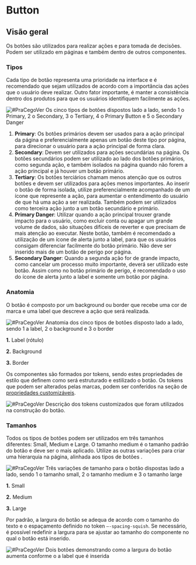 
# Button

## Visão geral

Os botões são utilizados para realizar ações e para tomada de decisões. Podem ser utilizado em páginas e também dentro de outros componentes.

### Tipos

Cada tipo de botão representa uma prioridade na interface e é recomendado que sejam utilizados de acordo com a importância das ações que o usuário deve realizar. Outro fator importante, é manter a consistência dentro dos produtos para que os usuários identifiquem facilmente as ações.

<img
  src={buttonTypes}
  alt="#PraCegoVer Os cinco tipos de botões dispostos lado a lado, sendo 1 o Primary, 2 o Secondary, 3 o Tertiary, 4 o Primary Button e 5 o Secondary Danger"
/>

1. **Primary**: Os botões primários devem ser usados para a ação principal da página e preferencialmente apenas um botão deste tipo por página, para direcionar o usuário para a ação principal de forma clara.
2. **Secondary**: Devem ser utilizados para ações secundárias na página. Os botões secundários podem ser utilizado ao lado dos botões primários, como segunda ação, e também isolados na página quando não forem a ação principal e já houver um botão primário.
3. **Tertiary**: Os botões terciários chamam menos atenção que os outros botões e devem ser utilizados para ações menos importantes. Ao inserir o botão de forma isolada, utilize preferencialmente acompanhado de um ícone que represente a ação, para aumentar o entendimento do usuário de que há uma ação a ser realizada. Também podem ser utilizados como terceira ação junto a um botão secundário e primário.
4. **Primary Danger**: Utilizar quando a ação principal trouxer grande impacto para o usuário, como excluir conta ou apagar um grande volume de dados, são situações difíceis de reverter e que precisam de mais atenção ao executar. Neste botão, também é recomendado a utilização de um ícone de alerta junto a label, para que os usuários consigam diferenciar facilmente do botão primário. Não deve ser inserido mais de um botão de perigo por página.
5. **Secondary Danger**: Quando a segunda ação for de grande impacto, como cancelar um processo muito importante, deverá ser utilizado este botão. Assim como no botão primário de perigo, é recomendado o uso do ícone de alerta junto a label e somente um botão por página.

### Anatomia

O botão é composto por um background ou border que recebe uma cor de marca e uma label que descreve a ação que será realizada.

<img
  src={buttonAnatomy}
  alt="#PraCegoVer Anatomia dos cinco tipos de botões disposto lado a lado, sendo 1 a label, 2 o background e 3 o border"
/>

**1.** Label (rótulo)

**2.** Background

**3.** Border

Os componentes são formados por tokens, sendo estes propriedades de estilo que definem como será estruturado e estilizado o botão. Os tokens que podem ser alterados pelas marcas, podem ser conferidos na seção de [propriedades customizáveis](#propriedades-customizáveis).

<img
  src={buttonToken}
  alt="#PraCegoVer Descrição dos tokens customizados que foram utilizados na construção do botão."
/>

### Tamanhos

Todos os tipos de botões podem ser utilizados em três tamanhos diferentes: Small, Medium e Large. O tamanho medium é o tamanho padrão do botão e deve ser o mais aplicado. Utilize as outras variações para criar uma hierarquia na página, alinhada aos tipos de botões .

<img
  src={buttonSize}
  alt="#PraCegoVer Três variações de tamanho para o botão dispostas lado a lado, sendo 1 o tamanho small, 2 o tamanho medium e 3 o tamanho large"
/>

**1.** Small

**2.** Medium

**3.** Large

Por padrão, a largura do botão se adequa de acordo com o tamanho do texto e o espaçamento definido no token `—-spacing-squish`. Se necessário, é possível redefinir a largura para se ajustar ao tamanho do componente no qual o botão está inserido.

<img
  src={buttonWidth}
  alt="#PraCegoVer Dois botões demonstrando como a largura do botão aumenta conforme o a label que é inserida"
/>
